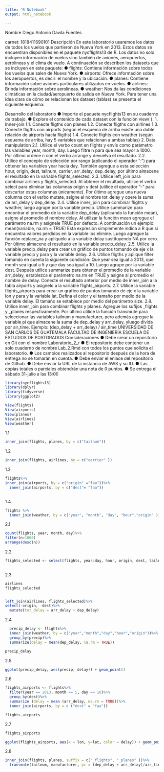 ---
title: "R Notebook"
output: html_notebook

---
Nombre Diego Antonio Davila Fuentes

carnet: 1818411690101
Descripción
En este laboratorio usaremos los datos de todos los vuelos que partieron de Nueva York en
2013. Estos datos se encuentran disponibles en el paquete nycflights13 de R. Los datos no solo
incluyen información de vuelos sino también de aviones, aeropuertos, aerolíneas y el clima de
vuelo.
A continuación se describen los datasets que se incluyen en este paquete:
● flights: Contiene información sobre todos los vuelos que salen de Nueva York.
● airports: Ofrece información sobre los aeropuertos, es decir: el nombre y la ubicación.
● planes: Contiene información sobre aviones particulares utilizados en vuelos.
● airlines: Brinda información sobre aerolíneas.
● weather: Nos da las condiciones climáticas en la ciudad/aeropuerto de salida en Nueva
York.
Para tener una idea clara de cómo se relacionan los dataset (tablas) se presenta el siguiente
esquema:

Desarrollo del laboratorio
● Importe el paquete nycflights13 en su cuaderno de trabajo.
● Explore el contenido de cada dataset con la función view( ).
1. Inner-join
1.1. Conecte fligths con planes
1.2. Conecte fligths con airlines
1.3. Conecte fligths con airports (según el esquema de arriba existe una doble relación de
airports hacía fligths)
1.4. Conecte flights con weather (según esquema de arriba, hay 5 variables que relacionan
a ambas tablas)
2. Data manipulation
2.1. Utilice el verbo count en flights y envíe como parámetro las variables year, month, day.
Luego filtre n para que sea mayor a 1000. Por último ordene n con el verbo arrange y
devuelva el resultado.
2.2. Utilice el concepto de selección por rango (aplicando el operador “:”) para obtener las
variables year hacia day. También agregue a esta selección hour, origin, dest, tailnum,
carrier, arr_delay, dep_delay, por último almacene el resultado en la variable
flights_selected.
2.3. Utilice left_join para combinar airlines y flights_selected. Al obtener el resultado, utilice
el verbo select para eliminar las columnas origin y dest (utilice el operador “-” para
descartar estas columnas únicamente). Por último agregue una nueva columna con el
verbo mutate, asigne el nombre tot_delay y opere la suma de arr_delay y dep_delay.
2.4. Utilice inner_join para combinar flights y weather, luego agrupe por la variable precip.
Utilice summarize para encontrar el promedio de la variable dep_delay (aplicando la
función mean), asigne al promedio el nombre delay. Al utilizar la función mean
agregue el parámetro na.rm y asígnele TRUE por defecto. A continuación un ejemplo:
mean(variable, na.rm = TRUE)
Esta expresión simplemente indica a R que si encuentra valores perdidos en la
variable los elimine.
Luego agregue la función replace_na y aplíquelo a la variable delay sustituyendo NA
por cero. Por último almacene el resultado en la variable precip_delay.
2.5. Utilice la variable precip_delay para crear un gráfico de puntos tomando de eje x la
variable precip y para y la variable delay.
2.6. Utilice fligths y aplique filter tomando en cuenta la siguiente condición: Que year sea
igual a 2013, que month sea igual a 5 y que day sea igual a 10. Luego agrupe por la
variable dest. Después utilice summarize para obtener el promedio de la variable
arr_delay, establezca el parámetro na.rm en TRUE y asigne al promedio el nombre de
delay. Conecte el resultado anterior por medio de inner_join a la tabla airports y
asignelo a la variable flights_airports.
2.7. Utilice la variable flights_airports para crear un gráfico de puntos tomando de eje x la
variable lon y para y la variable lat. Defina el color y el tamaño por medio de la
variable delay. El tamaño se establece por medio del parámetro size.
2.8. Utilice inner_join para combinar flights y planes. Agregue los sufijos _flights y _planes
respectivamente. Por último utilice la función transmute para seleccionar las variables
tailnum y manufacturer, pero además agregue la variable pi que almacene la suma de
dep_delay y arr_delay, yluego divida por air_time. Ejemplo:
(dep_delay + arr_delay) / air_time
UNIVERSIDAD DE SAN CARLOS DE GUATEMALA
FACULTAD DE INGENIERÍA
ESCUELA DE ESTUDIOS DE POSTGRADOS
Consideraciones
● Debe crear un repositorio en Git con el nombre Laboratorio_2_r
● El repositorio debe contener un solo cuaderno de nombre Lab_2.Rmd con todos los
puntos que solicita el laboratorio.
● Los cambios realizados al repositorio después de la hora de entrega no se tomarán en
cuenta.
● Debe enviar el enlace del repositorio de Github.
● Debe enviar la URL de la instancia de AWS y su ID.
● Las copias totales o parciales obtendrán una nota de 0 puntos.
● Se entrega el sábado 31-julio a las 13:00
```{r}
library(nycflights13)
library(dplyr)
library(tidyverse)
library(ggplot2)

View(flights)
View(airports)
View(planes)
View(airlines)
View(weather)
```

1.1
```{r}
inner_join(flights, planes, by = c("tailnum"))
```

1.2
```{r}
inner_join(flights, airlines, by = c("carrier" ))
```

1.3
```{r}
flights%>%
inner_join(airports, by = c("origin" ="faa"))%>%
  inner_join(airports, by = c("dest"= "faa"))
  
```

1.4
```{r}

flights %>%
  inner_join(weather, by = c("year", "month", "day", "hour","origin" ))
```

2.1

```{r}

count(flights, year, month, day)%>%
filter(n>1000) 
arrange(desc(n))

```

2.2

```{r}

flights_selected <- select(flights, year:day, hour, origin, dest, tailnum, carrier, arr_delay, dep_delay)
  

```

2.3

```{r}
airlines
flights_selected


left_join(airlines, flights_selected)%>%
select(-origin, -dest)%>%
  mutate(tot_delay = arr_delay + dep_delay)

```

2.4

```{r}

  precip_delay <- flights%>%
  inner_join(weather, by = c("year","month","day","hour","origin"))%>%
  group_by(precip)%>%
  summarize(delay = mean(dep_delay, na.rm = TRUE))

precip_delay

```
2.5

```{r}
ggplot(precip_delay, aes(precip, delay)) + geom_point()

```
2.6


```{r}
flights_airports <- flights%>%
  filter(year == 2013, month == 5, day == 10)%>%
  group_by(dest)%>%
  summarize (delay = mean (arr_delay, na.rm = TRUE))%>%
  inner_join(airports, by = c ("dest" = "faa"))

flights_airports


```

2.7

```{r}

flights_airports

ggplot(flights_airports, aes(x = lon, y=lat, color = delay)) + geom_point()


```

2.8


```{r}


inner_join(flights, planes, suffix = c("_flights", "_planes" ))%>%
  transmute(tailnum, manufacturer, pi = (dep_delay + arr_delay)/air_time)
```

